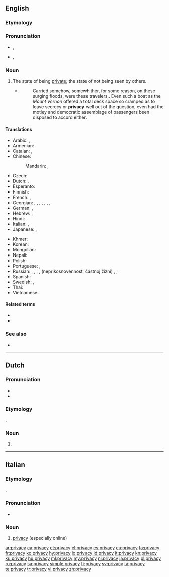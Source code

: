==English==
{{wikipedia}}

===Etymology===
{{rfe|lang=en}}

===Pronunciation===
* {{a|UK}} {{enPR|prĭ'və-sē}}, {{IPA|/ˈpɹɪv.ə.si/|lang=en}}
* {{a|US}} {{enPR|prī'və-sē}}, {{IPA|/ˈpɹaɪ.və.si/|lang=en}}

===Noun===
{{en-noun|~|privacies}}

# The state of being [[private]]; the state of not being seen by others.
#: {{ux|en|I need my '''privacy''', so please stay out of my room.}}
#* {{RQ:EHough PrqsPrc|II|0147}}
#*: Carried somehow, somewhither, for some reason, on these surging floods, were these travelers,{{nb...}}. Even such a boat as the ''Mount Vernon'' offered a total deck space so cramped as to leave secrecy or '''privacy''' well out of the question, even had the motley and democratic assemblage of passengers been disposed to accord either.

====Translations====
{{trans-top|state of being private}}
* Arabic: {{t|ar|سِرِّيَّة|f}}, {{t+|ar|خَلْوَة|f}}
* Armenian: {{t-needed|hy}}
* Catalan: {{t|ca|privacitat|f}}, {{t|ca|privadesa|f}}
* Chinese:
*: Mandarin: {{t+|cmn|隱私|sc=Hani}}, {{t+|cmn|隐私|tr=yǐnsī|sc=Hani}}
* Czech: {{t+|cs|soukromí|n}}
* Dutch: {{t+|nl|afzondering|f}}, {{t+|nl|privacy|f}}
* Esperanto: {{t|eo|privateco}}
* Finnish: {{t+|fi|yksityisyys}}
* French: {{t+|fr|intimité|f}}, {{t+|fr|vie privée|f}}
* Georgian: {{t|ka|კონფიდენციალობა}}, {{t|ka|ინტიმურობა}}, {{t|ka|განმარტოება}}, {{t|ka|მარტოობა}}, {{t|ka|განცალკევება}}, {{t|ka|სიმარტოვე}}, {{t|ka|საიდუმლოება}} {{qualifier|of information}}, {{t|ka|პრივატულობა}}
* German: {{t+|de|Zurückgezogenheit|f}}, {{t+|de|Privatsphäre|f}}
* Hebrew: {{t+|he|פרטיות|f|tr=pratiyut}}, {{t+|he|פרטיות|f|tr=pratiyut}}
* Hindi: {{t+|hi|एकांत|sc=Deva}}
* Italian: {{t+|it|intimità|f}}, {{t+|it|privacy|f}}
* Japanese: {{t+|ja|プライバシー|tr=puraibashī}}, {{t|ja|プライヴァシー|tr=puraivashī}}
{{trans-mid}}
* Khmer: {{t|km|បុគ្គលិកភាព|tr=bokkea’lɨk pʰiep|sc=Khmr}}
* Korean: {{t+|ko|사생활|tr=sasaeng-hwal|sc=Hang}}
* Mongolian: {{t-needed|mn}}
* Nepali: {{t+|ne|गोपनियता|tr=Gopaniyata|sc=Deva}}
* Polish: {{t+|pl|prywatność|f}}
* Portuguese: {{t+|pt|intimidade|f}}, {{t+|pt|privacidade|f}}
* Russian: {{t+|ru|уедине́ние|n}} {{qualifier|seclusion}}, {{t+|ru|прива́тность|f}}, {{t+|ru|пра́йвеси|n|tr=prájvɛsi}}, {{t+|ru|пра́йвеси|n}}, {{l|ru|неприкоснове́нность}} {{l|ru|частный|частной}} {{l|ru|жизнь|жизни}} (neprikosnovénnostʹ částnoj žízni) {{g|n}} {{qualifier|legal term}}, {{t+|ru|секре́тность|f}}, {{t+|ru|конфиденциа́льность|f|tr=konfidɛnciálʹnostʹ}}
* Spanish: {{t+|es|intimidad|f}}
* Swedish: {{t+|sv|avskildhet|c}}, {{t+|sv|privatliv}}
* Thai: {{t-needed|th}}
* Vietnamese: {{t-needed|vi}}
{{trans-bottom}}

====Related terms====
* {{l|en|antiprivacy}}
* {{l|en|private}}

===See also===
* {{l|en|mind one's own business}}

----

==Dutch==
{{wikipedia|lang=nl}}

===Pronunciation===
* {{audio|Nl-privacy.ogg|Audio|lang=nl}}
* {{hyphenation|pri|va|cy|lang=nl}}

===Etymology===
{{bor|nl|en|privacy}}.

===Noun===
{{nl-noun|f|-|-}}

# {{l|en|privacy}}

----

==Italian==

===Etymology===
{{bor|it|en|privacy}}.

===Pronunciation===
* {{IPA|/ˈpraivasi/|lang=it}}

===Noun===
{{head|it|noun|g=f|invariable}}

# [[#English|privacy]] (especially online)

[[ar:privacy]]
[[ca:privacy]]
[[et:privacy]]
[[el:privacy]]
[[es:privacy]]
[[eu:privacy]]
[[fa:privacy]]
[[fr:privacy]]
[[ko:privacy]]
[[hy:privacy]]
[[io:privacy]]
[[id:privacy]]
[[it:privacy]]
[[kn:privacy]]
[[ku:privacy]]
[[hu:privacy]]
[[ml:privacy]]
[[my:privacy]]
[[nl:privacy]]
[[ja:privacy]]
[[pl:privacy]]
[[ru:privacy]]
[[sa:privacy]]
[[simple:privacy]]
[[fi:privacy]]
[[sv:privacy]]
[[ta:privacy]]
[[te:privacy]]
[[tr:privacy]]
[[vi:privacy]]
[[zh:privacy]]